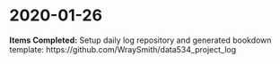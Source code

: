 # 2020-01-26 {#jan26}

**Items Completed:**
Setup daily log repository and generated bookdown template: https://github.com/WraySmith/data534_project_log
